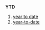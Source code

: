 =={{en}}==
==={{initialism}}===
'''YTD'''

#[[year to date]]<!--noun-->
#[[year-to-date]]<!--adjective-->